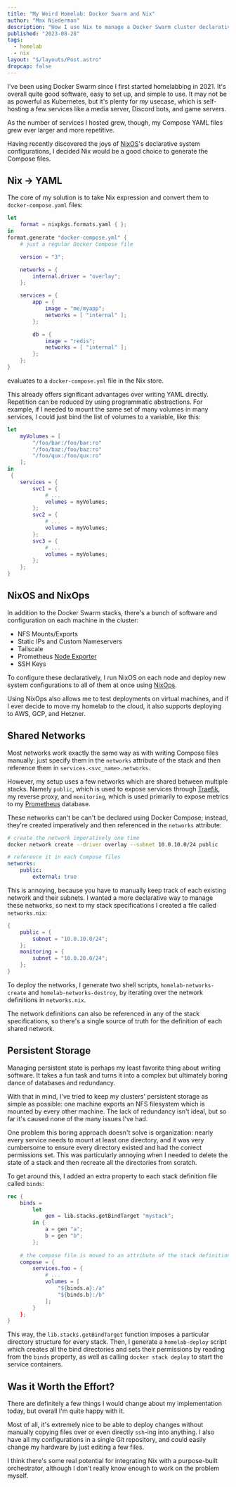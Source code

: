 ```yaml
---
title: "My Weird Homelab: Docker Swarm and Nix"
author: "Max Niederman"
description: "How I use Nix to manage a Docker Swarm cluster declaratively."
published: "2023-08-28"
tags:
  - homelab
  - nix
layout: "$/layouts/Post.astro"
dropcap: false
---
```


I've been using Docker Swarm since I first started homelabbing in 2021.
It's overall quite good software,
easy to set up, and simple to use.
It may not be as powerful as Kubernetes,
but it's plenty for _my_ usecase,
which is self-hosting a few services like a media server, Discord bots, and game servers.

As the number of services I hosted grew, though,
my Compose YAML files grew ever larger and more repetitive.

Having recently discovered the joys of [NixOS](https://nixos.org)'s declarative system configurations,
I decided Nix would be a good choice to generate the Compose files.

## Nix &rarr; YAML

The core of my solution is to take Nix expression and convert them to `docker-compose.yaml` files:

```nix
let
    format = nixpkgs.formats.yaml { };
in
format.generate "docker-compose.yml" {
    # just a regular Docker Compose file

    version = "3";

    networks = { 
        internal.driver = "overlay";
    };

    services = {
        app = {
            image = "me/myapp";
            networks = [ "internal" ];
        };

        db = {
            image = "redis";
            networks = [ "internal" ];
        };
    };
}
```

evaluates to a `docker-compose.yml` file in the Nix store.

This already offers significant advantages over writing YAML directly.
Repetition can be reduced by using programmatic abstractions.
For example, if I needed to mount the same set of many volumes in many services,
I could just bind the list of volumes to a variable, like this:

```nix
let 
    myVolumes = [
        "/foo/bar:/foo/bar:ro"
        "/foo/baz:/foo/baz:ro"
        "/foo/qux:/foo/qux:ro"
    ];
in
 {
    services = {
        svc1 = {
            # ...
            volumes = myVolumes;
        };
        svc2 = {
            # ...
            volumes = myVolumes;
        };
        svc3 = {
            # ...
            volumes = myVolumes;
        };
    };
}
```

## NixOS and NixOps

In addition to the Docker Swarm stacks,
there's a bunch of software and configuration on each machine in the cluster:

- NFS Mounts/Exports
- Static IPs and Custom Nameservers
- Tailscale
- Prometheus [Node Exporter](https://github.com/prometheus/node_exporter)
- SSH Keys

To configure these declaratively,
I run NixOS on each node
and deploy new system configurations to all of them at once using [NixOps](https://github.com/NixOS/nixops).

Using NixOps also allows me to test deployments on virtual machines,
and if I ever decide to move my homelab to the cloud, it also supports deploying to AWS, GCP, and Hetzner.

## Shared Networks

Most networks work exactly the same way as with writing Compose files manually:
just specify them in the `networks` attribute of the stack and then reference them in `services.<svc_name>.networks`.

However, my setup uses a few networks which are shared between multiple stacks.
Namely `public`, which is used to expose services through [Traefik](https://github.com/traefik/traefik), my reverse proxy,
and `monitoring`, which is used primarily to expose metrics to my [Prometheus](https://prometheus.io) database.

These networks can't be can't be declared using Docker Compose;
instead, they're created imperatively and then referenced in the `networks` attribute:

```sh
# create the network imperatively one time
docker network create --driver overlay --subnet 10.0.10.0/24 public
```

```yaml
# reference it in each Compose files
networks:
    public:
        external: true
```

This is annoying, because you have to manually keep track of each existing network and their subnets.
I wanted a more declarative way to manage these networks,
so next to my stack specifications I created a file called `networks.nix`:

```nix
{
    public = {
        subnet = "10.0.10.0/24";
    };
    monitoring = {
        subnet = "10.0.20.0/24";
    };
}
```

To deploy the networks,
I generate two shell scripts, `homelab-networks-create` and `homelab-networks-destroy`,
by iterating over the network definitions in `networks.nix`.

The network definitions can also be referenced in any of the stack specifications,
so there's a single source of truth for the definition of each shared network.

## Persistent Storage

Managing persistent state is perhaps my least favorite thing about writing software.
It takes a fun task and turns it into a complex but ultimately boring dance of databases and redundancy.

With that in mind, I've tried to keep my clusters' persistent storage as simple as possible:
one machine exports an NFS filesystem which is mounted by every other machine.
The lack of redundancy isn't ideal, but so far it's caused none of the many issues I've had.

One problem this boring approach doesn't solve is organization:
nearly every service needs to mount at least one directory,
and it was very cumbersome to ensure every directory existed and had the correct permissions set.
This was particularly annoying when I needed to delete the state of a stack
and then recreate all the directories from scratch.

To get around this,
I added an extra property to each stack definition file called `binds`:

```nix
rec {
    binds =
        let
            gen = lib.stacks.getBindTarget "mystack";
        in {
            a = gen "a";
            b = gen "b";
        };
    
    # the compose file is moved to an attribute of the stack definition
    compose = {
        services.foo = {
            # ...
            volumes = [
                "${binds.a}:/a"
                "${binds.b}:/b"
            ];
        }
    };
}
```

This way, the `lib.stacks.getBindTarget` function imposes a particular directory structure for every stack.
Then, I generate a `homelab-deploy` script which
creates all the bind directories and sets their permissions by reading from the `binds` property,
as well as calling `docker stack deploy` to start the service containers.

## Was it Worth the Effort?

There are definitely a few things I would change about my implementation today,
but overall I'm quite happy with it.

Most of all, it's extremely nice to be able to deploy changes without
manually copying files over or even directly `ssh`-ing into anything.
I also have all my configurations in a single Git repository,
and could easily change my hardware by just editing a few files.

I think there's some real potential for integrating Nix with a purpose-built orchestrator,
although I don't really know enough to work on the problem myself.